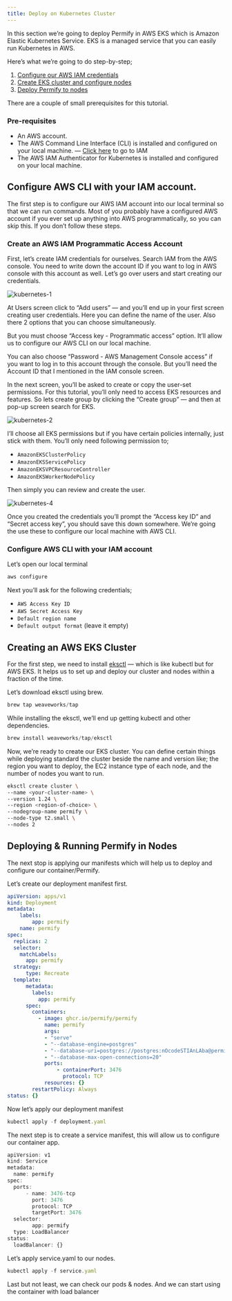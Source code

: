 ```yaml
---
title: Deploy on Kubernetes Cluster
---
```


In this section we’re going to deploy Permify in AWS EKS which is Amazon Elastic Kubernetes Service. EKS is a managed service that you can easily run Kubernetes in AWS.

Here’s what we’re going to do step-by-step;

1. [Configure our AWS IAM credentials](#configure-aws-cli-with-your-iam-account)
3. [Create EKS cluster and configure nodes](#creating-an-aws-eks-cluster)
4. [Deploy Permify to nodes](#deploying-and-running-permify-in-nodes)

There are a couple of small prerequisites for this tutorial.

### Pre-requisites

- An AWS account.
- The AWS Command Line Interface (CLI) is installed and configured on your local machine. — [Click here](https://us-east-1.console.aws.amazon.com/iamv2/home?region=us-east-1#/home) to go to IAM
- The AWS IAM Authenticator for Kubernetes is installed and configured on your local machine.

## Configure AWS CLI with your IAM account.

The first step is to configure our AWS IAM account into our local terminal so that we can run commands. Most of you probably have a configured AWS account if you ever set up anything into AWS programmatically, so you can skip this. If you don’t follow these steps.

### Create an AWS IAM Programmatic Access Account

First, let’s create IAM credentials for ourselves. Search IAM from the AWS console. You need to write down the account ID if you want to log in AWS console with this account as well. Let’s go over users and start creating our credentials.

![kubernetes-1](https://user-images.githubusercontent.com/34595361/211697636-6e106115-bd68-4909-aea0-5a7b6f8d5e18.png)

At Users screen click to “Add users” — and you’ll end up in your first screen creating user credentials. Here you can define the name of the user. Also there 2 options that you can choose simultaneously.

But you must choose “Access key - Programmatic access” option. It’ll allow us to configure our AWS CLI on our local machine.

You can also choose “Password - AWS Management Console access” if you want to log in to this account through the console. But you’ll need the Account ID that I mentioned in the IAM console screen.

In the next screen, you’ll be asked to create or copy the user-set permissions. For this tutorial, you’ll only need to access EKS resources and features. So lets create group by clicking the “Create group” — and then at pop-up screen search for EKS.

![kubernetes-2](https://user-images.githubusercontent.com/34595361/211697647-f39d73e7-b6e2-40ae-8c3b-ad68032d6b21.png)

I’ll choose all EKS permissions but if you have certain policies internally, just stick with them. You’ll only need following permission to;

- `AmazonEKSClusterPolicy`
- `AmazonEKSServicePolicy`
- `AmazonEKSVPCResourceController`
- `AmazonEKSWorkerNodePolicy`

Then simply you can review and create the user.

![kubernetes-4](https://user-images.githubusercontent.com/34595361/211697655-1b75d4f9-a2ee-4b7e-9e1e-0be0b5aaad7d.png)

Once you created the credentials you’ll prompt the “Access key ID” and “Secret access key”, you should save this down somewhere. We’re going the use these to configure our local machine with AWS CLI.

### **Configure AWS CLI with your IAM account**

Let’s open our local terminal

```jsx
aws configure
```

Next you’ll ask for the following credentials;

- `AWS Access Key ID`
- `AWS Secret Access Key`
- `Default region name`
- `Default output format` (leave it empty)

## Creating an AWS EKS Cluster

For the first step, we need to install [eksctl](https://eksctl.io/) — which is like kubectl but for AWS EKS. It helps us to set up and deploy our cluster and nodes within a fraction of the time.

Let’s download eksctl using brew. 


```jsx
brew tap weaveworks/tap
```

While installing the eksctl, we’ll end up getting kubectl and other dependencies.

```jsx
brew install weaveworks/tap/eksctl
```

Now, we’re ready to create our EKS cluster. You can define certain things while deploying standard the cluster beside the name and version like; the region you want to deploy, the EC2 instance type of each node, and the number of nodes you want to run.

```bash
eksctl create cluster \
--name <your-cluster-name> \
--version 1.24 \
--region <region-of-choice> \
--nodegroup-name permify \
--node-type t2.small \
--nodes 2
```

## Deploying & Running Permify in Nodes

The next stop is applying our manifests which will help us to deploy and configure our container/Permify. 

Let’s create our deployment manifest first.

```yaml
apiVersion: apps/v1
kind: Deployment
metadata:
    labels:
        app: permify
    name: permify
spec:
  replicas: 2
  selector:
    matchLabels:
      app: permify
  strategy:
      type: Recreate
  template:
      metadata:
        labels:
          app: permify
      spec:
        containers:
          - image: ghcr.io/permify/permify
            name: permify
            args:
            - "serve"
            - "--database-engine=postgres"
            - "--database-uri=postgres://postgres:nOcodeSTIAnLAba@permify-test.ceuo5kqsxyea.us-east-1.rds.amazonaws.com:5432/demo"
            - "--database-max-open-connections=20"
            ports:
                - containerPort: 3476
                  protocol: TCP
            resources: {}
        restartPolicy: Always
status: {}
```

Now let’s apply our deployment manifest

```jsx
kubectl apply -f deployment.yaml
```

The next step is to create a service manifest, this will allow us to configure our container app.

```jsx
apiVersion: v1
kind: Service
metadata:
  name: permify
spec:
  ports:
      - name: 3476-tcp
        port: 3476
        protocol: TCP
        targetPort: 3476
  selector:
        app: permify
  type: LoadBalancer
status:
  loadBalancer: {}
```

Let’s apply service.yaml to our nodes.

```jsx
kubectl apply -f service.yaml
```

Last but not least, we can check our pods & nodes. And we can start using the container with load balancer